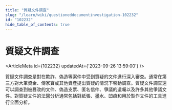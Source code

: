```yaml
---
title: "質疑文件調查"
slug: "/learn/wiki/questioneddocumentinvestigation-102232"
id: "102232"
hide_table_of_contents: true
---
```



# 質疑文件調查

<ArticleMeta id={102232} updatedAt={'2023-09-26 13:59:00'} />
<div className='border-solid border-b border-t-0 my-4 border-[var(--ifm-color-gray-300)]' />

質疑文件調查是對在欺詐、偽造等案件中受到質疑的文件進行深入審查。通常在第三方對大筆資金、傳家寶或其他資產提出質疑的情況下啓動調查。質疑文件調查還可以調查到被篡改的文件、偽造支票、匿名信件、爭議的遺囑以及許多其他爭議文件。對質疑文件的法醫分析通常包括對紙張、墨水、凹痕和用於製作文件的工具進行全面分析。
